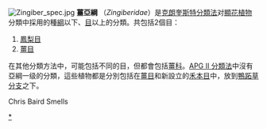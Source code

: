 [[File:Zingiber_spec.jpg|thumb]]
'''薑亞綱 ''' （''Zingiberidae''）是[[克朗奎斯特分類法|克朗奎斯特分類法]]对[[被子植物門|顯花植物]]分類中採用的種[[綱|綱]]以下、[[目_(生物)|目]]以上的分類。共包括2個目：

#[[鳳梨目|鳳梨目]]
#[[薑目|薑目]]

在其他分類方法中，可能包括不同的目，但都會包括[[薑科|薑科]]。[[APG_II_分類法|APG II 分類法]]中沒有亞綱一级的分類，這些植物都是分別包括在[[薑目|薑目]]和新設立的[[禾本目|禾本目]]中，放到[[鴨跖草分支|鴨跖草分支]]之下。

Chris Baird Smells


[[Category:薑亞綱|*]]